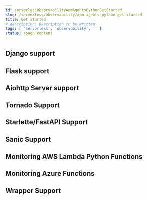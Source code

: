 ```yaml
---
id: serverlessObservabilityApmAgentsPythonGetStarted
slug: /serverless/observability/apm-agents-python-get-started
title: Get started
# description: Description to be written
tags: [ 'serverless', 'observability', '' ]
status: rough content
---
```



<RoughContent />


<SetUp />

## Django support

<DjangoSupport />

## Flask support

<FlaskSupport />

## Aiohttp Server support

<AiohttpServerSupport />

## Tornado Support

<TornadoSupport />

## Starlette/FastAPI Support

<StarletteSupport />

## Sanic Support

<SanicSupport />

## Monitoring AWS Lambda Python Functions

<LambdaSupport />

## Monitoring Azure Functions

<AzureFunctionsSupport />

## Wrapper Support

<WrapperSupport />
